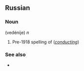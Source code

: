 ==Russian==
===Noun===
{{Unicode|'''веде́ніе'''}} (vedénije) ''n''

# Pre-1918 spelling of {{IPA|[[ведение|веде́ние]]}} (''[[conducting]]'')

===See also===
*{{Unicode|[[вѣдѣніе|вѣ́дѣніе]]}}<!-- spelling merged in 1928 reform -->